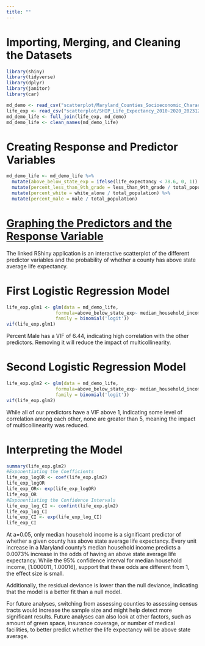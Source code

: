 ```yaml
---
title: ""
---
```


# Importing, Merging, and Cleaning the Datasets

```r
library(shiny)
library(tidyverse)
library(dplyr)
library(janitor)
library(car)
```

```r
md_demo <- read_csv("scatterplot/Maryland_Counties_Socioeconomic_Characteristics__2016-2020_from_ACS__20231228.csv")
life_exp <- read_csv("scatterplot/SHIP_Life_Expectancy_2010-2020_20231228.csv")
md_demo_life <- full_join(life_exp, md_demo)
md_demo_life <- clean_names(md_demo_life)
```

# Creating Response and Predictor Variables

```r
md_demo_life <- md_demo_life %>% 
  mutate(above_below_state_exp = ifelse(life_expectancy < 78.6, 0, 1)) %>% 
  mutate(percent_less_than_9th_grade = less_than_9th_grade / total_population) %>% 
  mutate(percent_white = white_alone / total_population) %>% 
  mutate(percent_male = male / total_population) 
```

# [Graphing the Predictors and the Response Variable](https://marimax.shinyapps.io/scatterplot/)

The linked RShiny application is an interactive scatterplot of the different predictor variables and the probability of whether a county has above state average life expectancy.

# First Logistic Regression Model

```r
life_exp.glm1 <- glm(data = md_demo_life,
                  formula=above_below_state_exp~ median_household_income + percent_less_than_9th_grade+ percent_white + percent_male,
                  family = binomial('logit'))
vif(life_exp.glm1)
```

Percent Male has a VIF of 6.44, indicating high correlation with the other predictors. Removing it will reduce the impact of multicollinearity.

# Second Logistic Regression Model

```r
life_exp.glm2 <- glm(data = md_demo_life,
                  formula=above_below_state_exp~ median_household_income + percent_less_than_9th_grade+ percent_white,
                  family = binomial('logit'))
vif(life_exp.glm2)
```

While all of our predictors have a VIF above 1, indicating some level of correlation among each other, none are greater than 5, meaning the impact of multicollinearity was reduced.

# Interpreting the Model

```r
summary(life_exp.glm2)
#Exponentiating the Coefficients
life_exp_logOR <- coef(life_exp.glm2)
life_exp_logOR
life_exp_OR<- exp(life_exp_logOR)
life_exp_OR
#Exponentiating the Confidence Intervals
life_exp_log_CI <- confint(life_exp.glm2)
life_exp_log_CI
life_exp_CI <- exp(life_exp_log_CI)
life_exp_CI
```

At a=0.05, only median household income is a significant predictor of whether a given county has above state average life expectancy. Every unit increase in a Maryland county's median household income predicts a 0.0073% increase in the odds of having an above state average life expectancy. While the 95% confidence interval for median household income, \[1.000011, 1.00016\], support that these odds are different from 1, the effect size is small.

Additionally, the residual deviance is lower than the null deviance, indicating that the model is a better fit than a null model.

For future analyses, switching from assessing counties to assessing census tracts would increase the sample size and might help detect more significant results. Future analyses can also look at other factors, such as amount of green space, insurance coverage, or number of medical facilities, to better predict whether the life expectancy will be above state average.
